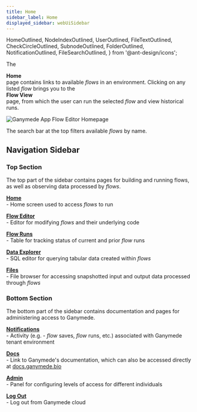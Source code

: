 ```yaml
---
title: Home
sidebar_label: Home
displayed_sidebar: webUiSidebar
---
```


  HomeOutlined,
  NodeIndexOutlined,
  UserOutlined,
  FileTextOutlined,
  CheckCircleOutlined,
  SubnodeOutlined,
  FolderOutlined,
  NotificationOutlined,
  FileSearchOutlined,
} from '@ant-design/icons';

The <div className="button purple_button"><HomeOutlined /> **Home**</div> page contains links to available _flows_ in an environment.  Clicking on any listed _flow_ brings you to the <div className="button purple_button"><HomeOutlined /> **Flow View**</div> page, from which the user can run the selected _flow_ and view historical runs.

![Ganymede App Flow Editor Homepage](https://ganymede-bio.mo.cloudinary.net/apiServer/HomeScreen_20221220.png)

The search bar at the top filters available _flows_ by name.

## Navigation Sidebar

### Top Section

The top part of the sidebar contains pages for building and running flows, as well as observing data processed by _flows_.

[<div className="button purple_button"><HomeOutlined /> **Home**</div>](./Home.mdx) - Home screen used to access _flows_ to run

[<div className="button purple_button"><NodeIndexOutlined /> **Flow Editor**</div>](./FlowEditor.mdx) - Editor for modifying _flows_ and their underlying code

[<div className="button purple_button"><CheckCircleOutlined /> **Flow Runs**</div>](./FlowRuns.mdx) - Table for tracking status of current and prior _flow_ runs

[<div className="button purple_button"><FileSearchOutlined /> **Data Explorer**</div>](./DataExplorer.mdx) - SQL editor for querying tabular data created within _flows_

[<div className="button purple_button"><FolderOutlined /> **Files**</div>](./Files.mdx) - File browser for accessing snapshotted input and output data processed through _flows_

### Bottom Section

The bottom part of the sidebar contains documentation and pages for administering access to Ganymede.

[<div className="button purple_button"><NotificationOutlined /> **Notifications**</div>](./Notifications.mdx) - Activity (e.g. - _flow_ saves, _flow_ runs, etc.) associated with Ganymede tenant environment

[<div className="button purple_button"><FileTextOutlined /> **Docs**</div>](https://docs.ganymede.bio) - Link to Ganymede's documentation, which can also be accessed directly at [docs.ganymede.bio](https://docs.ganymede.bio/) 

[<div className="button purple_button"><SubnodeOutlined /> **Admin**</div>](./AdminControls.md) - Panel for configuring levels of access for different individuals

[<div className="button purple_button"><UserOutlined /> **Log Out**</div>](https://www.ganymede.bio) - Log out from Ganymede cloud
